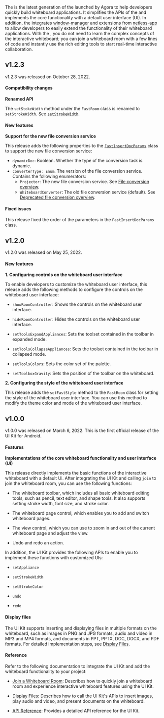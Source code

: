 <PlatformWrapper platform="android">


The <Vg k="FAST_SDK" /> is the latest generation of the <Vg k="WHITE_SDK" /> launched by Agora to help developers quickly build whiteboard applications. It simplifies the APIs of the <Vg k="WHITE_SDK" /> and implements the core functionality with a default user interface (UI). In addition, the <Vg k="FAST_SDK" /> integrates [window-manager](https://github.com/netless-io/window-manager) and extensions from [netless-app](https://github.com/netless-io/netless-app) to allow developers to easily extend the functionality of their whiteboard applications. With the <Vg k="FAST_SDK" />, you do not need to learn the complex concepts of the interactive whiteboard; you can join a whiteboard room with a few lines of code and instantly use the rich editing tools to start real-time interactive collaboration.

## v1.2.3
v1.2.3 was released on October 28, 2022.

#### Compatibility changes

**Renamed API**

The `setStokeWidth` method under the `FastRoom` class is renamed to `setStrokeWidth`. See [`setStrokeWidth`](/interactive-whiteboard/reference/uikit-sdk#setstrokewidth).

#### New features

**Support for the new file conversion service**

This release adds the following properties to the [`FastInsertDocParams`](/interactive-whiteboard/reference/uikit-sdk#fastinsertdocparams) class to support the new file conversion service:
- `dynamicDoc`: Boolean. Whether the type of the conversion task is dynamic.
- `converterType: Enum`. The version of the file conversion service. Contains the following enumerators:
    - `Projector`: The new file conversion service. See [File conversion overview](/interactive-whiteboard/develop/file-conversion-overview).
    - `WhiteboardConverter`: The old file conversion service (default). See [Deprecated file conversion overview](/interactive-whiteboard/reference/file-conversion-overview-deprecated).

#### Fixed issues

This release fixed the order of the parameters in the `FastInsertDocParams` class.

## v1.2.0
v1.2.0 was released on May 25, 2022.

#### New features
**1. Configuring controls on the whiteboard user interface**

To enable developers to customize the whiteboard user interface, this release adds the following methods to configure the controls on the whiteboard user interface:

- `showRoomController`: Shows the controls on the whiteboard user interface.

- `hideRoomController`: Hides the controls on the whiteboard user interface.

- `setToolsExpandAppliances`: Sets the toolset contained in the toolbar in expanded mode.

- `setToolsCollapseAppliances`: Sets the toolset contained in the toolbar in collapsed mode.

- `setToolsColors`: Sets the color set of the palette.

- `setToolboxGravity`: Sets the position of the toolbar on the whiteboard.

**2. Configuring the style of the whiteboard user interface**

This release adds the `setFastStyle` method to the `FastRoom` class for setting the style of the whiteboard user interface. You can use this method to modify the theme color and mode of the whiteboard user interface.

## v1.0.0
v1.0.0 was released on March 6, 2022. This is the first official release of the UI Kit for Android.

#### Features

**Implementations of the core whiteboard functionality and user interface (UI)**

This release directly implements the basic functions of the interactive whiteboard with a default UI. After integrating the UI Kit and calling `join` to join the whiteboard room, you can use the following functions:

- The whiteboard toolbar, which includes all basic whiteboard editing tools, such as pencil, text editor, and shape tools. It also supports setting stroke width, font size, and stroke color.

- The whiteboard page control, which enables you to add and switch whiteboard pages.

- The view control, which you can use to zoom in and out of the current whiteboard page and adjust the view.

- Undo and redo an action.

In addition, the UI Kit provides the following APIs to enable you to implement these functions with customized UIs:

- `setAppliance`

- `setStrokeWidth`

- `setStrokeColor`

- `undo`

- `redo`

#### Display files

The UI Kit supports inserting and displaying files in multiple formats on the whiteboard, such as images in PNG and JPG formats, audio and video in MP3 and MP4 formats, and documents in PPT, PPTX, DOC, DOCX, and PDF formats. For detailed implementation steps, see [Display Files](/interactive-whiteboard/develop/scenes/display-files-fast).

#### Reference

Refer to the following documentation to integrate the UI Kit and add the whiteboard functionality to your project:

- [Join a Whiteboard Room](/interactive-whiteboard/get-started/get-started-sdk): Describes how to quickly join a whiteboard room and experience interactive whiteboard features using the UI Kit.

- [Display Files](/interactive-whiteboard/develop/scenes/display-files-fast): Describes how to call the UI Kit's APIs to insert images, play audio and video, and present documents on the whiteboard.

- [API Reference](/interactive-whiteboard/reference/uikit-sdk): Provides a detailed API reference for the UI Kit.

</PlatformWrapper>